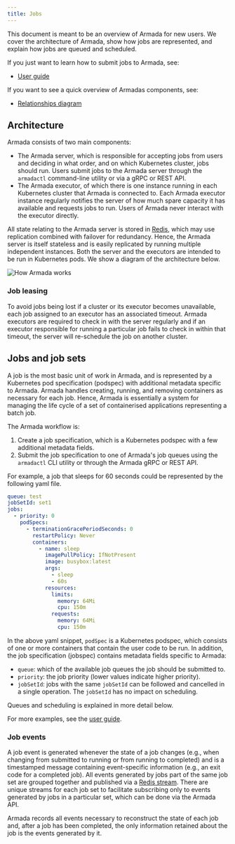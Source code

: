 ```yaml
---
title: Jobs
---
```


This document is meant to be an overview of Armada for new users. We cover the architecture of Armada, show how jobs are represented, and explain how jobs are queued and scheduled.

If you just want to learn how to submit jobs to Armada, see:

- [User guide](../user.mdx)

If you want to see a quick overview of Armadas components, see:

- [Relationships diagram](../developer/relationships-diagram.mdx)

## Architecture

Armada consists of two main components:

- The Armada server, which is responsible for accepting jobs from users and deciding in what order, and on which Kubernetes cluster, jobs should run. Users submit jobs to the Armada server through the `armadactl` command-line utility or via a gRPC or REST API.
- The Armada executor, of which there is one instance running in each Kubernetes cluster that Armada is connected to. Each Armada executor instance regularly notifies the server of how much spare capacity it has available and requests jobs to run. Users of Armada never interact with the executor directly.

All state relating to the Armada server is stored in [Redis](https://redis.io/), which may use replication combined with failover for redundancy. Hence, the Armada server is itself stateless and is easily replicated by running multiple independent instances. Both the server and the executors are intended to be run in Kubernetes pods. We show a diagram of the architecture below.

![How Armada works](../assets/batch-api.svg)

### Job leasing

To avoid jobs being lost if a cluster or its executor becomes unavailable, each job assigned to an executor has an associated timeout. Armada executors are required to check in with the server regularly and if an executor responsible for running a particular job fails to check in within that timeout, the server will re-schedule the job on another cluster.

## Jobs and job sets

A job is the most basic unit of work in Armada, and is represented by a Kubernetes pod specification (podspec) with additional metadata specific to Armada. Armada handles creating, running, and removing containers as necessary for each job. Hence, Armada is essentially a system for managing the life cycle of a set of containerised applications representing a batch job.

The Armada workflow is:

1. Create a job specification, which is a Kubernetes podspec with a few additional metadata fields.
2. Submit the job specification to one of Armada's job queues using the `armadactl` CLI utility or through the Armada gRPC or REST API.

For example, a job that sleeps for 60 seconds could be represented by the following yaml file.

```yaml
queue: test
jobSetId: set1
jobs:
  - priority: 0
    podSpecs:
      - terminationGracePeriodSeconds: 0
        restartPolicy: Never
        containers:
          - name: sleep
            imagePullPolicy: IfNotPresent
            image: busybox:latest
            args:
              - sleep
              - 60s
            resources:
              limits:
                memory: 64Mi
                cpu: 150m
              requests:
                memory: 64Mi
                cpu: 150m
```

In the above yaml snippet, `podSpec` is a Kubernetes podspec, which consists of one or more containers that contain the user code to be run. In addition, the job specification (jobspec) contains metadata fields specific to Armada:

- `queue`: which of the available job queues the job should be submitted to.
- `priority`: the job priority (lower values indicate higher priority).
- `jobSetId`: jobs with the same `jobSetId` can be followed and cancelled in a single operation. The `jobSetId` has no impact on scheduling.

Queues and scheduling is explained in more detail below.

For more examples, see the [user guide](../user.mdx).

### Job events

A job event is generated whenever the state of a job changes (e.g., when changing from submitted to running or from running to completed) and is a timestamped message containing event-specific information (e.g., an exit code for a completed job). All events generated by jobs part of the same job set are grouped together and published via a [Redis stream](https://redis.io/topics/streams-intro). There are unique streams for each job set to facilitate subscribing only to events generated by jobs in a particular set, which can be done via the Armada API.

Armada records all events necessary to reconstruct the state of each job and, after a job has been completed, the only information retained about the job is the events generated by it.

